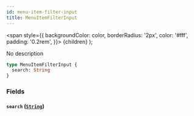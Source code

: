 ```yaml
---
id: menu-item-filter-input
title: MenuItemFilterInput
---
```


<span
style={{
      backgroundColor: color,
      borderRadius: '2px',
      color: '#fff',
      padding: '0.2rem',
    }}>
{children}
</span>
);

No description

```graphql
type MenuItemFilterInput {
  search: String
}
```

### Fields

#### `search` ([`String`](/api-reference/scalars/string.mdx))
